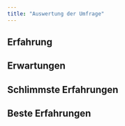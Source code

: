```yaml
---
title: "Auswertung der Umfrage"
---
```




## Erfahrung

## Erwartungen

## Schlimmste Erfahrungen

## Beste Erfahrungen






<!-- - [Input: KI als Lehrassistent](ki-lehrassistent/index.qmd)

- [Input: Studierende & KI](studis-und-ki/index.qmd)

- [Input: KI im Unterricht](ki-unterricht/index.qmd) -->
